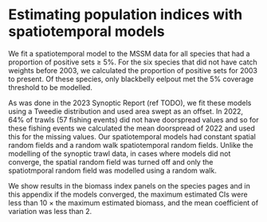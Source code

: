 # Estimating population indices with spatiotemporal models

We fit a spatiotemporal model to the MSSM data for all species that had a proportion of positive sets $\ge$ 5%.
For the six species that did not have catch weights before 2003, we calculated the proportion of positive sets for 2003 to present.
Of these species, only blackbelly eelpout met the 5% coverage threshold to be modelled.

<!-- TODO look at synoptic report methods -->
As was done in the 2023 Synoptic Report (ref TODO), we fit these models using a Tweedie distribution and used area swept as an offset.
In 2022, 64% of trawls (57 fishing events) did not have doorspread values and so for these fishing events we calculated the mean doorspread of 2022 and used this for the missing values.
Our spatiotemporal models had constant spatial random fields and a random walk spatiotemporal random fields.
Unlike the modelling of the synoptic trawl data, in cases where models did not converge, the spatial random field was turned off and only the spatiotmporal random field was modelled using a random walk.

We show results in the biomass index panels on the species pages and in this appendix if the models converged, the maximum estimated CIs were less than 10 $\times$ the maximum estimated biomass, and the mean coefficient of variation was less than 2.